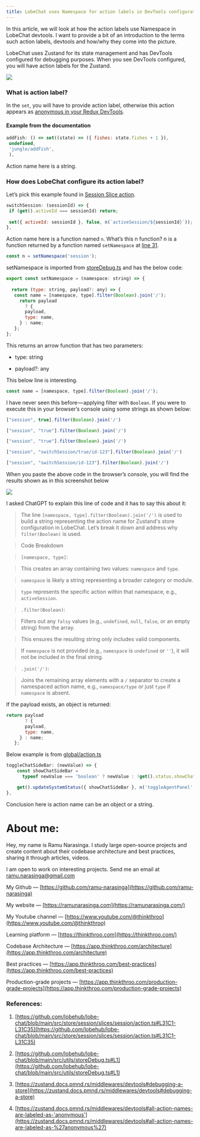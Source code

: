 ```yaml
---
title: LobeChat uses Namespace for action labels in DevTools configuration
---
```


In this article, we will look at how the action labels use Namespace in LobeChat devtools. I want to provide a bit of an introduction to the terms such action labels, devtools and how/why they come into the picture.

LobeChat uses Zustand for its state management and has DevTools configured for debugging purposes. When you see DevTools configured, you will have action labels for the Zustand.

![](https://cdn-images-1.medium.com/max/1600/1*CZf6F7zPQGj3hBzAWtH4lg.png)

### What is action label?

In the `set`, you will have to provide action label, otherwise this action appears as [anonymous in your Redux DevTools](https://zustand.docs.pmnd.rs/middlewares/devtools#all-action-names-are-labeled-as-%27anonymous%27).

#### Example from the documentation

```js
addFish: () => set((state) => ({ fishes: state.fishes + 1 }),
 undefined,
 'jungle/addFish',
 ),
```

Action name here is a string.

### How does LobeChat configure its action label?

Let’s pick this example found in [Session Slice action](https://github.com/lobehub/lobe-chat/blob/main/src/store/session/slices/session/action.ts#L167).

```js
switchSession: (sessionId) => {
 if (get().activeId === sessionId) return;
 
 set({ activeId: sessionId }, false, n(`activeSession/${sessionId}`));
},
```

Action name here is a function named `n`. What’s this n function? n is a function returned by a function named `setNamespace` at [line 31](https://github.com/lobehub/lobe-chat/blob/main/src/store/session/slices/session/action.ts#L31C1-L31C35).

```js
const n = setNamespace('session');
```

setNamespace is imported from [storeDebug.ts](https://github.com/lobehub/lobe-chat/blob/main/src/utils/storeDebug.ts#L1) and has the below code:

```js
export const setNamespace = (namespace: string) => {
 
  return (type: string, payload?: any) => {
   const name = [namespace, type].filter(Boolean).join('/');
     return payload
       ? {
       payload,
       type: name,
     } : name;
   };
};
```

This returns an arrow function that has two parameters: 

* type: string
    
* payload?: any
    

This below line is interesting.

```js
const name = [namespace, type].filter(Boolean).join('/');
```

I have never seen this before — applying filter with `Boolean`. If you were to execute this in your browser’s console using some strings as shown below:

```js
["session", true].filter(Boolean).join('/')

["session", "true"].filter(Boolean).join('/')

["session", "true"].filter(Boolean).join('/')

["session", "switchSession/true/id-123"].filter(Boolean).join('/')

["session", "switchSession/id-123"].filter(Boolean).join('/')
```

When you paste the above code in the browser’s console, you will find the results shown as in this screenshot below

![](https://cdn-images-1.medium.com/max/1600/1*t8Qz7e79G6uXVa3QtHpHdw.png)

I asked ChatGPT to explain this line of code and it has to say this about it: 

> The line `[namespace, type].filter(Boolean).join('/')` is used to build a string representing the action name for Zustand's store configuration in LobeChat. Let’s break it down and address why `filter(Boolean)` is used.

> Code Breakdown

> `[namespace, type]`:

> This creates an array containing two values: `namespace` and `type`.

> `namespace` is likely a string representing a broader category or module.

> `type` represents the specific action within that namespace, e.g., `activeSession`.

> `.filter(Boolean)`:

> Filters out any `falsy` values (e.g., `undefined`, `null`, `false`, or an empty string) from the array.

> This ensures the resulting string only includes valid components.

> If `namespace` is not provided (e.g., `namespace` is `undefined` or `''`), it will not be included in the final string.

> `.join('/')`:

> Joins the remaining array elements with a `/` separator to create a namespaced action name, e.g., `namespace/type` or just `type` if `namespace` is absent.

If the payload exists, an object is returned:

```js
return payload
       ? {
       payload,
       type: name,
     } : name;
   };
```

Below example is from [global/action.ts](https://github.com/lobehub/lobe-chat/blob/fef58c527c13c7ebc908a458cfbddb538165c92f/src/store/global/action.ts#L49)

```js
toggleChatSideBar: (newValue) => {
    const showChatSideBar =
      typeof newValue === 'boolean' ? newValue : !get().status.showChatSideBar;

    get().updateSystemStatus({ showChatSideBar }, n('toggleAgentPanel', newValue));
},
```

Conclusion here is action name can be an object or a string.

# **About me:**

Hey, my name is Ramu Narasinga. I study large open-source projects and create content about their codebase architecture and best practices, sharing it through articles, videos.

I am open to work on interesting projects. Send me an email at ramu.narasinga@gmail.com

My Github — [https://github.com/ramu-narasinga](https://github.com/ramu-narasinga)

My website — [https://ramunarasinga.com](https://ramunarasinga.com/)

My Youtube channel — [https://www.youtube.com/@thinkthroo](https://www.youtube.com/@thinkthroo)

Learning platform — [https://thinkthroo.com](https://thinkthroo.com/)

Codebase Architecture — [https://app.thinkthroo.com/architecture](https://app.thinkthroo.com/architecture)

Best practices — [https://app.thinkthroo.com/best-practices](https://app.thinkthroo.com/best-practices)

Production-grade projects — [https://app.thinkthroo.com/production-grade-projects](https://app.thinkthroo.com/production-grade-projects)

### References:

1. [https://github.com/lobehub/lobe-chat/blob/main/src/store/session/slices/session/action.ts#L31C1-L31C35](https://github.com/lobehub/lobe-chat/blob/main/src/store/session/slices/session/action.ts#L31C1-L31C35)
    
2. [https://github.com/lobehub/lobe-chat/blob/main/src/utils/storeDebug.ts#L1](https://github.com/lobehub/lobe-chat/blob/main/src/utils/storeDebug.ts#L1)
    
3. [https://zustand.docs.pmnd.rs/middlewares/devtools#debugging-a-store](https://zustand.docs.pmnd.rs/middlewares/devtools#debugging-a-store)
    
4. [https://zustand.docs.pmnd.rs/middlewares/devtools#all-action-names-are-labeled-as-'anonymous'](https://zustand.docs.pmnd.rs/middlewares/devtools#all-action-names-are-labeled-as-%27anonymous%27)